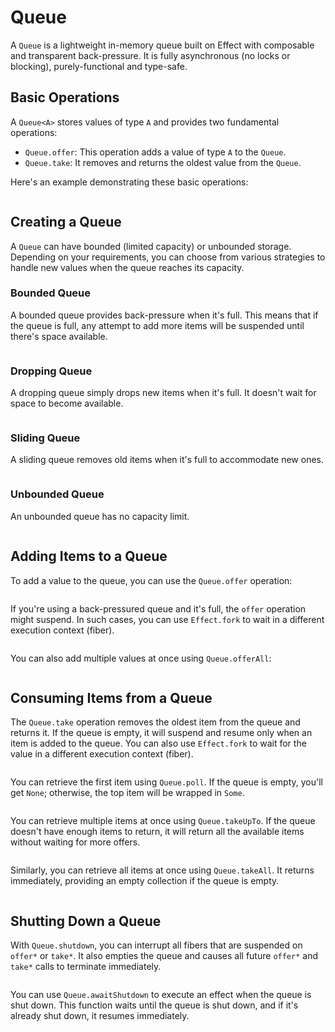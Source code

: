 # Queue

A `Queue` is a lightweight in-memory queue built on Effect with composable and transparent back-pressure.
It is fully asynchronous (no locks or blocking), purely-functional and type-safe.

## Basic Operations

A `Queue<A>` stores values of type `A` and provides two fundamental operations:

- `Queue.offer`: This operation adds a value of type `A` to the `Queue`.
- `Queue.take`: It removes and returns the oldest value from the `Queue`.

Here's an example demonstrating these basic operations:

```ts file=<rootDir>/src/concurrency/queue/basic-operations.ts

```

## Creating a Queue

A `Queue` can have bounded (limited capacity) or unbounded storage. Depending on your requirements, you can choose from various strategies to handle new values when the queue reaches its capacity.

### Bounded Queue

A bounded queue provides back-pressure when it's full. This means that if the queue is full, any attempt to add more items will be suspended until there's space available.

```ts file=<rootDir>/src/concurrency/queue/bounded.ts

```

### Dropping Queue

A dropping queue simply drops new items when it's full. It doesn't wait for space to become available.

```ts file=<rootDir>/src/concurrency/queue/dropping.ts

```

### Sliding Queue

A sliding queue removes old items when it's full to accommodate new ones.

```ts file=<rootDir>/src/concurrency/queue/sliding.ts

```

### Unbounded Queue

An unbounded queue has no capacity limit.

```ts file=<rootDir>/src/concurrency/queue/unbounded.ts

```

## Adding Items to a Queue

To add a value to the queue, you can use the `Queue.offer` operation:

```ts file=<rootDir>/src/concurrency/queue/offer.ts

```

If you're using a back-pressured queue and it's full, the `offer` operation might suspend. In such cases, you can use `Effect.fork` to wait in a different execution context (fiber).

```ts file=<rootDir>/src/concurrency/queue/offer-fork.ts

```

You can also add multiple values at once using `Queue.offerAll`:

```ts file=<rootDir>/src/concurrency/queue/offerAll.ts

```

## Consuming Items from a Queue

The `Queue.take` operation removes the oldest item from the queue and returns it. If the queue is empty, it will suspend and resume only when an item is added to the queue. You can also use `Effect.fork` to wait for the value in a different execution context (fiber).

```ts file=<rootDir>/src/concurrency/queue/take.ts

```

You can retrieve the first item using `Queue.poll`. If the queue is empty, you'll get `None`; otherwise, the top item will be wrapped in `Some`.

```ts file=<rootDir>/src/concurrency/queue/poll.ts

```

You can retrieve multiple items at once using `Queue.takeUpTo`. If the queue doesn't have enough items to return, it will return all the available items without waiting for more offers.

```ts file=<rootDir>/src/concurrency/queue/takeUpTo.ts

```

Similarly, you can retrieve all items at once using `Queue.takeAll`. It returns immediately, providing an empty collection if the queue is empty.

```ts file=<rootDir>/src/concurrency/queue/takeAll.ts

```

## Shutting Down a Queue

With `Queue.shutdown`, you can interrupt all fibers that are suspended on `offer*` or `take*`. It also empties the queue and causes all future `offer*` and `take*` calls to terminate immediately.

```ts file=<rootDir>/src/concurrency/queue/shutdown.ts

```

You can use `Queue.awaitShutdown` to execute an effect when the queue is shut down. This function waits until the queue is shut down, and if it's already shut down, it resumes immediately.

```ts file=<rootDir>/src/concurrency/queue/awaitShutdown.ts

```
